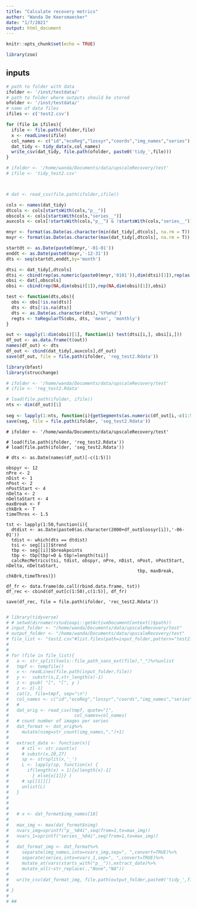 ```yaml
---
title: "Calculate recovery metrics"
author: "Wanda De Keersmaecker"
date: "1/7/2021"
output: html_document
---
```


```r
knitr::opts_chunk$set(echo = TRUE)

library(zoo)
```

## inputs
```r
# path to folder with data
ifolder <- '/inst/testdata/'
# path to folder where outputs should be stored
ofolder <- '/inst/testdata/'
# name of data files
ifiles <- c('test2.csv')
```

```r
for (file in ifiles){
  ifile <- file.path(ifolder,file)
  x <- readLines(ifile)
  col_names <- c("id","ecoReg","lossyr","coords","img_names","series")
  dat_tidy <- tidy_data(x,col_names)
  write_csv(dat_tidy, file.path(ofolder, paste0('tidy_',file)))
}
```

```r

# ifolder <- '/home/wanda/Documents/data/upscaleRecovery/test'
# ifile <- 'tidy_test2.csv'



# dat <- read_csv(file.path(ifolder,ifile))

cols <- names(dat_tidy)
dtcols <- cols[startsWith(cols,"p__")]
obscols <- cols[startsWith(cols,"series__")]
auxcols <- cols[!startsWith(cols,"p__") & !startsWith(cols,"series__")]

mnyr <- format(as.Date(as.character(min(dat_tidy[,dtcols], na.rm = T)),'%Y%m%d'),'%Y')
mxyr <- format(as.Date(as.character(max(dat_tidy[,dtcols], na.rm = T)),'%Y%m%d'),'%Y')

startdt <- as.Date(paste0(mnyr,'-01-01'))
enddt <- as.Date(paste0(mxyr,'-12-31'))
dts <- seq(startdt,enddt,by='month')

dtsi <- dat_tidy[,dtcols]
dtsi <- cbind(rep(as.numeric(paste0(mnyr,'0101')),dim(dtsi)[1]),rep(as.numeric(paste0(mxyr,'1231'),dim(dtsi)[1])),dtsi)
obsi <- dat[,obscols]
obsi <- cbind(rep(NA,dim(obsi)[1]),rep(NA,dim(obsi)[1]),obsi)

test <- function(dts,obs){
  obs <- obs[!is.na(dts)]
  dts <- dts[!is.na(dts)]
  dts <- as.Date(as.character(dts),'%Y%m%d')
  regts <- toRegularTS(obs, dts, 'mean', 'monthly')
} 

out <- sapply(1:dim(obsi)[1], function(i) test(dtsi[i,], obsi[i,]))
df_out <- as.data.frame(t(out))
names(df_out) <- dts
df_out <- cbind(dat_tidy[,auxcols],df_out)
save(df_out, file = file.path(ifolder, 'reg_test2.Rdata'))

```

```r
library(bfast)
library(strucchange)

# ifolder <- '/home/wanda/Documents/data/upscaleRecovery/test'
# ifile <- 'reg_test2.Rdata'

# load(file.path(ifolder, ifile))
nts <- dim(df_out)[1]
  
seg <- lapply(1:nts, function(i){getSegments(as.numeric(df_out[i,-c(1:5)]),12,0.15,T)})
save(seg, file = file.path(ifolder, 'seg_test2.Rdata'))

```

```recovery
# ifolder <- '/home/wanda/Documents/data/upscaleRecovery/test'

# load(file.path(ifolder, 'reg_test2.Rdata'))
# load(file.path(ifolder, 'seg_test2.Rdata'))

# dts <- as.Date(names(df_out)[-c(1:5)])

obspyr <- 12
nPre <- 2
nDist <- 1
nPost <- 2
nPostStart <- 4
nDelta <- 2
nDeltaStart <- 4
maxBreak <- F
chkBrk <- T
timeThres <- 1.5

tst <- lapply(1:50,function(i){
  dtdist <- as.Date(paste0(as.character(2000+df_out$lossyr[i]),'-06-01'))
  tdist <- which(dts == dtdist)
  tsi <- seg[[i]]$trend
  tbp <- seg[[i]]$breakpoints
  tbp <- tbp[tbp!=0 & tbp!=length(tsi)]
  calcRecMetrics(tsi, tdist, obspyr, nPre, nDist, nPost, nPostStart, nDelta, nDeltaStart,
                                                  tbp, maxBreak, chkBrk,timeThres)})

df_fr <- data.frame(do.call(rbind.data.frame, tst))
df_rec <- cbind(df_out[c(1:50),c(1:5)], df_fr)

save(df_rec, file = file.path(ifolder, 'rec_test2.Rdata'))
```

```plot

```

```r
# library(tidyverse)
# # setwd(dirname(rstudioapi::getActiveDocumentContext()$path))
# input_folder <- "/home/wanda/Documents/data/upscaleRecovery/test"
# output_folder <- "/home/wanda/Documents/data/upscaleRecovery/test"
# file_list <- "test2.csv"#list.files(path=input_folder,pattern="test2.csv")
# 
# 
# for (file in file_list){
#   a <- str_split(tools::file_path_sans_ext(file),"_")%>%unlist
#   tmpf <- tempfile()
#   x <- readLines(file.path(input_folder,file))
#   y <-  substr(x,2,str_length(x)-1)  
#   z <- gsub( "]", "[", y )
#   z <- z[-1]
#   cat(z, file=tmpf, sep="\n")
#   col_names <- c("id","ecoReg","lossyr","coords","img_names","series")
#   # 
#   dat_orig <- read_csv(tmpf, quote="[",
#                         col_names=col_names)
#   # count number of images per series
#   dat_format <- dat_orig%>%
#     mutate(nimg=str_count(img_names,",")+1)
# 
#   extract_date <- function(x){
#     # stl <- str_count(x)
#     # substr(x,20,27)
#     sp <- strsplit(x,'_')
#     L <- lapply(sp, function(x) {
#       if(length(x) > 1){x[length(x)-1]
#         } else{x[1]}} )
#     # sp[[1]][]
#     unlist(L)
#   }
#   
#   
#   
#   # x <- dat_format$img_names[18]
#   
#   max_img <- max(dat_format$nimg)
#   nvars_img=sprintf("p__%04i",seq(from=1,to=max_img))
#   nvars_1=sprintf("series__%04i",seq(from=1,to=max_img))
#   
#   dat_format_img <- dat_format%>%
#     separate(img_names,into=nvars_img,sep=", ",convert=TRUE)%>%
#     separate(series,into=nvars_1,sep=", ",convert=TRUE)%>%
#     mutate_at(vars(starts_with("p__")),extract_date)%>%
#     mutate_all(~str_replace(.,"None","NA"))
#   
#   write_csv(dat_format_img, file.path(output_folder,paste0('tidy_',file)))
#   
# }
# 
# ## 

```


